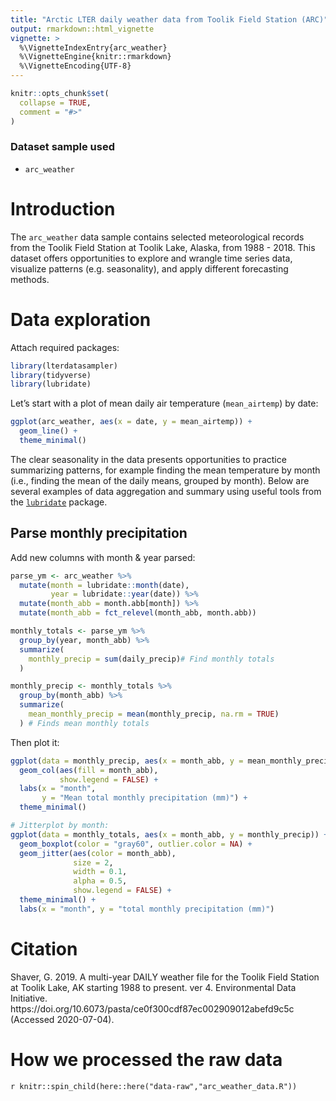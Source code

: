 ```yaml
---
title: "Arctic LTER daily weather data from Toolik Field Station (ARC)"
output: rmarkdown::html_vignette
vignette: >
  %\VignetteIndexEntry{arc_weather}
  %\VignetteEngine{knitr::rmarkdown}
  %\VignetteEncoding{UTF-8}
---
```


```r
knitr::opts_chunk$set(
  collapse = TRUE,
  comment = "#>"
)
```


### Dataset sample used 

- `arc_weather`

# Introduction

The `arc_weather` data sample contains selected meteorological records from the Toolik Field Station at Toolik Lake, Alaska, from 1988 - 2018. This dataset offers opportunities to explore and wrangle time series data, visualize patterns (e.g. seasonality), and apply different forecasting methods. 

# Data exploration

Attach required packages: 
```r
library(lterdatasampler)
library(tidyverse)
library(lubridate)
```

Let's start with a plot of mean daily air temperature (`mean_airtemp`) by date:

```r
ggplot(arc_weather, aes(x = date, y = mean_airtemp)) +
  geom_line() +
  theme_minimal()
```

The clear seasonality in the data presents opportunities to practice summarizing patterns, for example finding the mean temperature by month (i.e., finding the mean of the daily means, grouped by month). Below are several examples of data aggregation and summary using useful tools from the [`lubridate`](https://lubridate.tidyverse.org/) package. 

## Parse monthly precipitation

Add new columns with month & year parsed: 
```r
parse_ym <- arc_weather %>% 
  mutate(month = lubridate::month(date),
         year = lubridate::year(date)) %>% 
  mutate(month_abb = month.abb[month]) %>% 
  mutate(month_abb = fct_relevel(month_abb, month.abb))

monthly_totals <- parse_ym %>% 
  group_by(year, month_abb) %>% 
  summarize(
    monthly_precip = sum(daily_precip)# Find monthly totals
  )

monthly_precip <- monthly_totals %>% 
  group_by(month_abb) %>% 
  summarize(
    mean_monthly_precip = mean(monthly_precip, na.rm = TRUE)
  ) # Finds mean monthly totals
```

Then plot it: 
```r
ggplot(data = monthly_precip, aes(x = month_abb, y = mean_monthly_precip)) +
  geom_col(aes(fill = month_abb), 
           show.legend = FALSE) +
  labs(x = "month", 
       y = "Mean total monthly precipitation (mm)") +
  theme_minimal()

# Jitterplot by month: 
ggplot(data = monthly_totals, aes(x = month_abb, y = monthly_precip)) +
  geom_boxplot(color = "gray60", outlier.color = NA) +
  geom_jitter(aes(color = month_abb), 
              size = 2,
              width = 0.1,
              alpha = 0.5, 
              show.legend = FALSE) +
  theme_minimal() +
  labs(x = "month", y = "total monthly precipitation (mm)")
```

# Citation

Shaver, G. 2019. A multi-year DAILY weather file for the Toolik Field Station at Toolik Lake, AK starting 1988 to present. ver 4. Environmental Data Initiative. https://doi.org/10.6073/pasta/ce0f300cdf87ec002909012abefd9c5c (Accessed 2020-07-04).


# How we processed the raw data

`r knitr::spin_child(here::here("data-raw","arc_weather_data.R"))`

